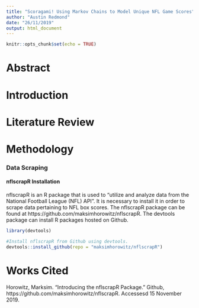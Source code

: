 ```yaml
---
title: "Scoragami! Using Markov Chains to Model Unique NFL Game Scores"
author: "Austin Redmond"
date: "26/11/2019"
output: html_document
---
```


```r
knitr::opts_chunk$set(echo = TRUE)
```

# Abstract

# Introduction

# Literature Review

# Methodology

### Data Scraping
  
#### nflscrapR Installation

nflscrapR is an R package that is used to "utilize and analyze data from the National Football League (NFL) API". It is necessary to install it in order to scrape data pertaining to NFL box scores. The nflscrapR package can be found at https://github.com/maksimhorowitz/nflscrapR. The devtools package can install R packages hosted on Github.
  
```r
library(devtools)

#Install nflscrapR from Github using devtools.
devtools::install_github(repo = "maksimhorowitz/nflscrapR")
```

# Works Cited

Horowitz, Marksim. "Introducing the nflscrapR Package." Github, https://github.com/maksimhorowitz/nflscrapR. Accessesd 15 November 2019.